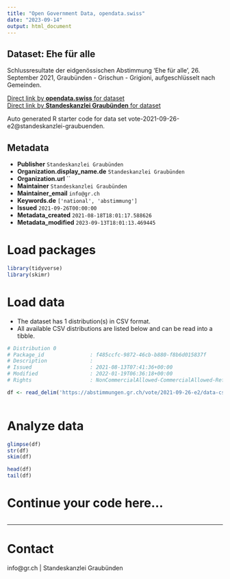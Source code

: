 ```yaml
---
title: "Open Government Data, opendata.swiss"
date: "2023-09-14"
output: html_document
---
```


## Dataset: Ehe für alle

Schlussresultate der eidgenössischen Abstimmung 'Ehe für alle', 26. September 2021, Graubünden - Grischun - Grigioni, aufgeschlüsselt nach Gemeinden.

[Direct link by **opendata.swiss** for dataset](https://opendata.swiss/de/dataset/ehe-fur-alle)<br>
[Direct link by **Standeskanzlei Graubünden** for dataset](https://abstimmungen.gr.ch/vote/2021-09-26-e2/data)

Auto generated R starter code for data set vote-2021-09-26-e2@standeskanzlei-graubuenden.

## Metadata

- **Publisher** `Standeskanzlei Graubünden`
- **Organization.display_name.de** `Standeskanzlei Graubünden`
- **Organization.url** ``
- **Maintainer** `Standeskanzlei Graubünden`
- **Maintainer_email** `info@gr.ch`
- **Keywords.de** `['national', 'abstimmung']`
- **Issued** `2021-09-26T00:00:00`
- **Metadata_created** `2021-08-18T18:01:17.588626`
- **Metadata_modified** `2023-09-13T18:01:13.469445`


# Load packages

```r

library(tidyverse)
library(skimr)

```

# Load data

-   The dataset has 1 distribution(s) in CSV format.
-   All available CSV distributions are listed below and can be read into a tibble.

```r

# Distribution 0
# Package_id               : f485ccfc-9872-46cb-b880-f8b6d015837f
# Description              : 
# Issued                   : 2021-08-13T07:41:36+00:00
# Modified                 : 2022-01-19T06:36:18+00:00
# Rights                   : NonCommercialAllowed-CommercialAllowed-ReferenceRequired

df <- read_delim('https://abstimmungen.gr.ch/vote/2021-09-26-e2/data-csv')



```

# Analyze data

```r

glimpse(df)
str(df)
skim(df)

head(df)
tail(df)

```

# Continue your code here...

```r

```

------------------------------------------------------------------------

# Contact

info@gr.ch | Standeskanzlei Graubünden
